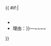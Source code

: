 {{ {{{|subst:}}}#if:{{{Title|}}}{{{Reason|}}}|
== {{{Title|標題}}} ==
*{{Status|新申請}}<!-- 請勿編輯本行並留待管理員填寫更改 -->
*理由：{{{Reason|{{lorem}}}}}—~~<includeonly></includeonly>~~
}}